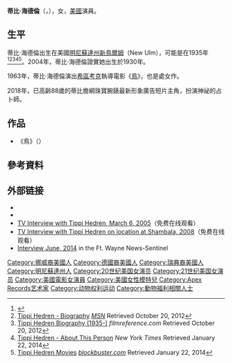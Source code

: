 {{Infobox person
| image        = Tippi Hedren.jpg
| caption      = 蒂比·海德倫，攝於1965年
| birth_name   = Nathalie Kay Hedren
| birth_date   = {{Birth date and age|1930|1|19}}
| birth_place  = 美國[[布朗郡_(明尼蘇達州)|布朗郡 (明尼蘇達州)]]
| occupation   = 演員
| years_active = 1950；1963至今
| spouse       = {{tsl|en|Peter Griffith|彼得·格里菲斯}}（1952–1961）<br />{{tsl|en|Noel Marshall|诺埃尔·马歇尔}}（1964–1982）<br />Luis Barrenechea (1985–1995)
| partner      = Martin Dinnes (2002–2008)
| children     = [[梅拉尼·格里菲思|梅拉尼·格里菲思]]
}}

'''蒂比·海德倫'''（{{lang-en|Tippi Hedren}}，{{bd|1930年|1月29日||}}），女，[[美國|美國]]演員。

== 生平 ==
蒂比·海德倫出生在美國[[明尼蘇達州|明尼蘇達州]][[新烏爾姆_(明尼蘇達州)|新鳥爾姆]]（New Ulm），可能是在1935年<ref>{{cite web |url=http://www.thebiographychannel.co.uk/biographies/tippi-hedren.html |title=Tippi Hedren - Biography on Bio |publisher=Thebiographychannel.co.uk |accessdate=2012-10-20 |deadurl=yes |archiveurl=https://web.archive.org/web/20131007104953/http://www.thebiographychannel.co.uk/biographies/tippi-hedren.html |archivedate=2013-10-07 }}</ref><ref>[http://movies.msn.com/celebrities/celebrity-biography/tippi-hedren/ Tippi Hedren - Biography] {{Wayback|url=http://movies.msn.com/celebrities/celebrity-biography/tippi-hedren/ |date=20140202102421 }} ''[[MSN|MSN]]'' Retrieved October 20, 2012</ref><ref name="filmreference">[http://www.filmreference.com/film/14/Tippi-Hedren.html Tippi Hedren Biography (1935-)] {{Wayback|url=http://www.filmreference.com/film/14/Tippi-Hedren.html |date=20181014091508 }} ''filmreference.com'' Retrieved October 20, 2012</ref><ref>[http://www.nytimes.com/movies/person/31492/Tippi-Hedren Tippi Hedren - About This Person] ''New York Times'' Retrieved January 22, 2014</ref><ref>[http://www.blockbuster.com/browse/catalog/personDetails/27787 Tippi Hedren Movies] {{webarchive|url=https://web.archive.org/web/20120103011601/http://www.blockbuster.com/browse/catalog/personDetails/27787 |date=2012-01-03 }} ''[[百視達|blockbuster.com]]'' Retrieved January 22, 2014</ref>。2004年，蒂比·海德倫證實她出生於1930年。

1963年，蒂比·海德倫演出[[希區考克|希區考克]]執導電影《[[鳥_(電影)|鳥]]》，也是處女作。

2018年，已高齡88歲的蒂比擔綱{{lang|en|Gucci}}珠寶腕錶最新形象廣告短片主角，扮演神祕的占卜師。

== 作品 ==
*《鳥》（{{lang|en|The Birds}}）

== 參考資料 ==
{{reflist|colwidth=30em}}

== 外部链接 ==
{{commons category|Tippi Hedren}}
* {{IMDb name|1335}}
* {{tcmdb name|id=83987}}
* [http://www.scvtv.com/html/sg030605-nm.html TV Interview with Tippi Hedren, March 6, 2005]（免费在线观看）
* [http://www.scvtv.com/html/at0908shambalabtv.html TV Interview with Tippi Hedren on location at Shambala, 2008]（免费在线观看）
* [https://web.archive.org/web/20150402180208/http://www.news-sentinel.com/apps/pbcs.dll/article?AID=%2F20140609%2FENT%2F306099991%2F1009 Interview June, 2014] in the Ft. Wayne News-Sentinel

{{金球奖年度最佳新人女演员}}

{{Authority control}}

{{DEFAULTSORT:Hedren, Tippi}}
[[Category:挪威裔美國人|Category:挪威裔美國人]]
[[Category:德國裔美國人|Category:德國裔美國人]]
[[Category:瑞典裔美國人|Category:瑞典裔美國人]]
[[Category:明尼蘇達州人|Category:明尼蘇達州人]]
[[Category:20世纪美国女演员|Category:20世纪美国女演员]]
[[Category:21世纪美国女演员|Category:21世纪美国女演员]]
[[Category:美國電影女演員|Category:美國電影女演員]]
[[Category:美國女性模特兒|Category:美國女性模特兒]]
[[Category:Apex_Records艺术家|Category:Apex Records艺术家]]
[[Category:动物权利运动|Category:动物权利运动]]
[[Category:動物福利相關人士|Category:動物福利相關人士]]